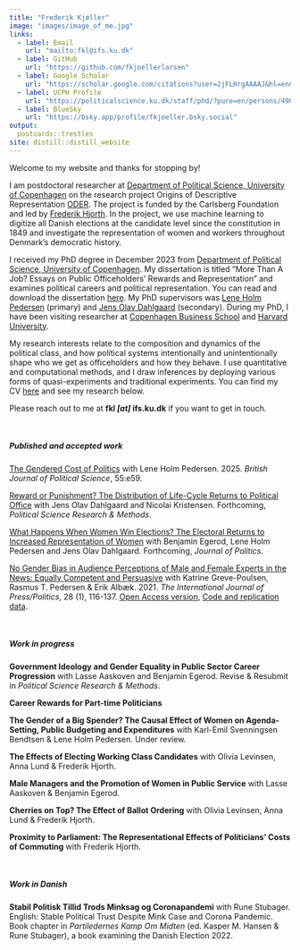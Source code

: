 ```yaml
---
title: "Frederik Kjøller"
image: "images/image_of_me.jpg"
links:
  - label: Email
    url: "mailto:fkl@ifs.ku.dk"
  - label: GitHub
    url: "https://github.com/fkjoellerlarsen"
  - label: Google Scholar
    url: "https://scholar.google.com/citations?user=2jFLHrgAAAAJ&hl=en&oi=ao"
  - label: UCPH Profile
    url: "https://politicalscience.ku.dk/staff/phd/?pure=en/persons/490612"
  - label: BlueSky
    url: "https://bsky.app/profile/fkjoeller.bsky.social"
output:
  postcards::trestles
site: distill::distill_website
---
```


Welcome to my website and thanks for stopping by!

I am postdoctoral researcher at [Department of Political Science, University of Copenhagen](https://politicalscience.ku.dk/) on the research project Origins of Descriptive Representation [ODER](https://www.carlsbergfondet.dk/en/Forskningsaktiviteter/Bevillingsstatistik/Bevillingsoversigt/CF22_0819_Frederik-Hjorth). The project is funded by the Carlsberg Foundation and led by [Frederik Hjorth](https://fghjorth.github.io/). In the project, we use machine learning to digitize all Danish elections at the candidate level since the constitution in 1849 and investigate the representation of women and workers throughout Denmark's democratic history.

I received my PhD degree in December 2023 from [Department of Political Science, University of Copenhagen](https://politicalscience.ku.dk/). My dissertation is titled "More Than A Job? Essays on Public Officeholders' Rewards and Representation" and examines political careers and political representation. You can read and download the dissertation [here](https://www.dropbox.com/scl/fi/enie81c4cpdcdr0q4jruv/Kjoeller2023morethanajob.pdf?rlkey=x45lifhnqa7a23a6a9b9jf1dv&dl=0). My PhD supervisors was [Lene Holm Pedersen](https://politicalscience.ku.dk/staff/Academic_staff/?pure=en/persons/16215) (primary) and [Jens Olav Dahlgaard](https://jodahlgaard.com/) (secondary). During my PhD, I have been visiting researcher at [Copenhagen Business School](https://www.cbs.dk/en/research/departments-and-centres/department-of-international-economics-government-and-business) and [Harvard University](https://gov.harvard.edu).

My research interests relate to the composition and dynamics of the political class, and how political systems intentionally and unintentionally shape who we get as officeholders and how they behave. I use quantitative and computational methods, and I draw inferences by deploying various forms of quasi-experiments and traditional experiments.  You can find my CV [here](https://www.dropbox.com/scl/fi/n8i2dm6o9d36fgos6rlv9/cv_frederik_kjoeller.pdf?rlkey=8vsa9imyxu31eigplwq3egomt&dl=0) and see my research below.

Please reach out to me at **fkl *[at]* ifs.ku.dk** if you want to get in touch.

<br>

##### **Published and accepted work**

<p>

[The Gendered Cost of Politics](https://www.cambridge.org/core/journals/british-journal-of-political-science/article/gendered-cost-of-politics/2EADF7209471F07DDFEFB7F4D19A594D) with Lene Holm Pedersen. 2025. *British Journal of Political Science*, 55:e59.

[Reward or Punishment? The Distribution of Life-Cycle Returns to Political Office](https://www.cambridge.org/core/journals/political-science-research-and-methods/article/reward-or-punishment-the-distribution-of-lifecycle-returns-to-political-office/9D15D43DAF4D7BCA1AE469E4E1BC0DE7) with Jens Olav Dahlgaard and Nicolai Kristensen. Forthcoming, *Political Science Research & Methods*.

[What Happens When Women Win Elections? The Electoral Returns to Increased Representation of Women](https://www.journals.uchicago.edu/doi/abs/10.1086/734266?journalCode=jop) with Benjamin Egerod, Lene Holm Pedersen and Jens Olav Dahlgaard. Forthcoming, *Journal of Politics*.

<!--* We investigate if the election of a woman for office foster female representation in future elections and beyond the candidate herself. We do this by focusing on local elections, where a woman marginally wins a seat over a man competing for the same seat, and estimate what this means to the composition of the future candidate pools and thus how it shapes the supply of political candidates.-->

[No Gender Bias in Audience Perceptions of Male and Female Experts in the News: Equally Competent and Persuasive](https://journals.sagepub.com/doi/abs/10.1177/19401612211025499) with Katrine Greve-Poulsen, Rasmus T. Pedersen & Erik Albæk. 2021. *The International Journal of Press/Politics*, 28 (1), 116-137. [Open Access version](https://portal.findresearcher.sdu.dk/en/publications/no-gender-bias-in-audience-perceptions-of-male-and-female-experts), [Code and replication data](https://t.co/VNDcuQ8Lnz).

<br>

##### **Work in progress** 

<p>

__Government Ideology and Gender Equality in Public Sector Career Progression__ with Lasse Aaskoven and Benjamin Egerod. Revise & Resubmit in *Political Science Research & Methods*.

<!--* Relying on granular data of the universe of Danish civil servants, we estimate how women’s career progression in the Danish bureaucracy depend on the ideology of the government in office.-->


<p> 

__Career Rewards for Part-time Politicians__

<!--* I estimate how holding a part-time political office affect income and civil career of Danish local councilors. Concerning the latter, I specifically investigate what being a local councilor do to the councilors labour supply and probability of being promoted in their outside job.-->

<p>

__The Gender of a Big Spender? The Causal Effect of Women on Agenda-Setting, Public Budgeting and Expenditures__ with Karl-Emil Svenningsen Bendtsen & Lene Holm Pedersen. Under review.

<p>

__The Effects of Electing Working Class Candidates__ with Olivia Levinsen, Anna Lund & Frederik Hjorth.

<p>

__Male Managers and the Promotion of Women in Public Service__ with Lasse Aaskoven & Benjamin Egerod.

<p>

__Cherries on Top? The Effect of Ballot Ordering__ with Olivia Levinsen, Anna Lund & Frederik Hjorth.

<p>

__Proximity to Parliament: The Representational Effects of Politicians' Costs of Commuting__ with Frederik Hjorth.

<br>

##### **Work in Danish**

<p>

__Stabil Politisk Tillid Trods Minksag og Coronapandemi__ with Rune Stubager. English: Stable Political Trust Despite Mink Case and Corona Pandemic.
Book chapter in _Partiledernes Kamp Om Midten_ (ed. Kasper M. Hansen & Rune Stubager), a book examining the Danish Election 2022.
